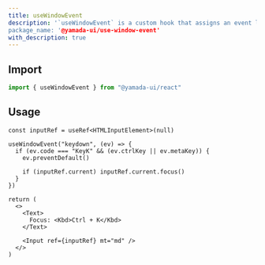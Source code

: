 ```yaml
---
title: useWindowEvent
description: '`useWindowEvent` is a custom hook that assigns an event listener to `window`.
package_name: '@yamada-ui/use-window-event'
with_description: true
---
```


## Import

```ts
import { useWindowEvent } from "@yamada-ui/react"
```

## Usage

```tsx functional=true
const inputRef = useRef<HTMLInputElement>(null)

useWindowEvent("keydown", (ev) => {
  if (ev.code === "KeyK" && (ev.ctrlKey || ev.metaKey)) {
    ev.preventDefault()

    if (inputRef.current) inputRef.current.focus()
  }
})

return (
  <>
    <Text>
      Focus: <Kbd>Ctrl + K</Kbd>
    </Text>

    <Input ref={inputRef} mt="md" />
  </>
)
```
